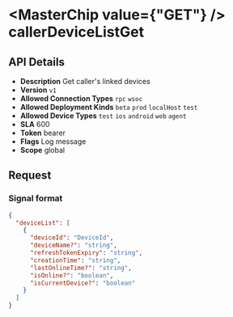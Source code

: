 
# <MasterChip value={"GET"} /> callerDeviceListGet

## API Details

- **Description** Get caller's linked devices
- **Version** `v1`
- **Allowed Connection Types** `rpc` `wsoc` 
- **Allowed Deployment Kinds** `beta` `prod` `localHost` `test` 
- **Allowed Device Types** `test` `ios` `android` `web` `agent` 
- **SLA** 600
- **Token** bearer
- **Flags** Log message
- **Scope** global


## Request

### Signal format

```json
{
  "deviceList": [
    {
      "deviceId": "DeviceId",
      "deviceName?": "string",
      "refreshTokenExpiry": "string",
      "creationTime": "string",
      "lastOnlineTime?": "string",
      "isOnline?": "boolean",
      "isCurrentDevice?": "boolean"
    }
  ]
}
```

